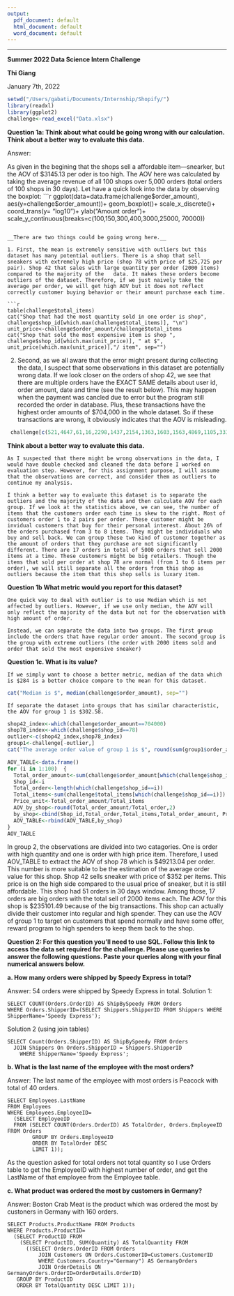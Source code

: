```yaml
---
output:
  pdf_document: default
  html_document: default
  word_document: default
---
```

---
__Summer 2022 Data Science Intern Challenge__

__Thi Giang__

January 7th, 2022


```r
setwd("/Users/gabati/Documents/Internship/Shopify/")
library(readxl)
library(ggplot2)
challenge<-read_excel("Data.xlsx")

```

__Question 1a: Think about what could be going wrong with our calculation. Think about a better way to evaluate this data.__ 

Answer:

As given in the begining that the shops sell a affordable item---snearker, but the AOV of $3145.13 per oder is too high. The AOV here was calculated by taking the average revenue of all 100 shops over 5,000 orders (total orders of 100 shops in 30 days). Let have a quick look into the data by observing the boxplot:
```r
ggplot(data=data.frame(challenge$order_amount), aes(y=challenge$order_amount))+
  geom_boxplot()+
  scale_x_discrete()+
  coord_trans(y= "log10")+
  ylab("Amount order")+
  scale_y_continuous(breaks=c(100,150,300,400,3000,25000, 70000))
```

__There are two things could be going wrong here.__
      
1. First, the mean is extremely sensitive with outliers but this dataset has many potential outliers. There is a shop that sell sneakers with extremely high price (shop 78 with price of $25,725 per pair). Shop 42 that sales with large quantity per order (2000 items) compared to the majority of the   data. It makes these orders become outliers of the dataset. Therefore, if we just naively take the average per order, we will get high AOV but it does not reflect correctly customer buying behavior or their amount purchase each time.
     
```r
table(challenge$total_items)
cat("Shop that had the most quantity sold in one order is shop", challenge$shop_id[which.max(challenge$total_items)], "\n")
unit_price<-challenge$order_amount/challenge$total_items
cat("Shop that sold the most expensive item is shop ", challenge$shop_id[which.max(unit_price)], " at $", unit_price[which.max(unit_price)],"/ item", sep="")
```
      
      
2. Second, as we all aware that the error might present during collecting the data, I suspect that some observations in this dataset are potentially wrong data. If we look closer on the orders of shop 42, we see that there are  multiple orders have the EXACT SAME details about user id, order amount, date and time (see the result below). This may happen when the payment was cancled due to error but the program still recorded the order in database. Plus, these transactions have the highest order amounts of $704,000 in the whole dataset. So if these transactions are wrong, it obviously indicates that the AOV is misleading.
```r
 challenge[c(521,4647,61,16,2298,1437,2154,1363,1603,1563,4869,1105,333,4883,2836,2970,4057),]

```
       
__Think about a better way to evaluate this data.__

    As I suspected that there might be wrong observations in the data, I would have double checked and cleaned the data before I worked on evaluation step. However, for this assignment purpose, I will assume that the observations are correct, and consider them as outliers to continue my analysis.
    
    I think a better way to evaluate this dataset is to separate the outliers and the majority of the data and then calculate AOV for each group. If we look at the statistics above, we can see, the number of items that the customers order each time is skew to the right. Most of customers order 1 to 2 pairs per order. These customer might be invidual customers that buy for their personal interest. About 26% of the orders purchased from 3 to 8 items. They might be individuals who buy and sell back. We can group these two kind of customer together as the amount of orders that they purchase are not significantly different. There are 17 orders in total of 5000 orders that sell 2000 items at a time. These customers might be big retailers. Though the items that sold per order at shop 78 are normal (from 1 to 6 items per order), we will still separate all the orders from this shop as outliers because the item that this shop sells is luxary item.
    
    
__Question 1b What metric would you report for this dataset?__

    One quick way to deal with outlier is to use Median which is not affected by outliers. However, if we use only median, the AOV will only reflect the majority of the data but not for the observation with high amount of order.

    Instead, we can separate the data into two groups. The first group include the orders that have regular order amount. The second group is the group with extreme outliers (the order with 2000 items sold and order that sold the most expensive sneaker)

__Question 1c. What is its value?__

    If we simply want to choose a better metric, median of the data which is $284 is a better choice compare to the mean for this dataset.
```r
cat("Median is $", median(challenge$order_amount), sep="")
```


    If separate the dataset into groups that has similar characteristic, the AOV for group 1 is $302.58.
```r
shop42_index<-which(challenge$order_amount==704000)
shop78_index<-which(challenge$shop_id==78)
outlier<-c(shop42_index,shop78_index)
group1<-challenge[-outlier,]
cat("The average order value of group 1 is $", round(sum(group1$order_amount)/length(group1$order_amount),2), sep="")
```
```r
AOV_TABLE<-data.frame()
for (i in 1:100)  {
  Total_order_amount<-sum(challenge$order_amount[which(challenge$shop_id==i)])
  Shop_id<-i
  Total_order<-length(which(challenge$shop_id==i))
  Total_items<-sum(challenge$total_items[which(challenge$shop_id==i)])
  Price_unit<-Total_order_amount/Total_items
  AOV_by_shop<-round(Total_order_amount/Total_order,2)
  by_shop<-cbind(Shop_id,Total_order,Total_items,Total_order_amount, Price_unit,AOV_by_shop)
  AOV_TABLE<-rbind(AOV_TABLE,by_shop)
}
AOV_TABLE
```
In group 2, the observations are divided into two catagories. One is order with high quantity and one is order with high price item. Therefore, I used AOV_TABLE to extract the AOV of shop 78 which is $49213.04 per order. This number is more suitable to be the estimation of the average order value for this shop.
Shop 42 sells sneaker with price of $352 per items. This price is on the high side compared to the usual price of sneaker, but it is still affordable. This shop had 51 orders in 30 days window. Among those, 17 orders are big orders with the total sell of 2000 items each. The AOV for this shop is $235101.49 because of the big transactions. This shop can actually divide their customer into regular and high spender. They can use the AOV of group 1 to target on customers that spend normally and have some offer, reward program to high spenders to keep them back to the shop.



__Question 2: For this question you’ll need to use SQL. Follow this link to access the data set required for the challenge. Please use queries to answer the following questions. Paste your queries along with your final numerical answers below.__

__a. How many orders were shipped by Speedy Express in total?__

Answer: 54 orders were shipped by Speedy Express in total.
Solution 1:
```
SELECT COUNT(Orders.OrderID) AS ShipBySpeedy FROM Orders
WHERE Orders.ShipperID=(SELECT Shippers.ShipperID FROM Shippers WHERE ShipperName='Speedy Express');
```
Solution 2 (using join tables)
```
SELECT Count(Orders.ShipperID) AS ShipBySpeedy FROM Orders
  JOIN Shippers On Orders.ShipperID = Shippers.ShipperID
	WHERE ShipperName='Speedy Express';
```

__b. What is the last name of the employee with the most orders?__

Answer: The last name of the employee with most orders is Peacock with total of 40 orders.

```
SELECT Employees.LastName 
FROM Employees
WHERE Employees.EmployeeID=
  (SELECT EmployeeID 
  FROM (SELECT COUNT(Orders.OrderID) AS TotalOrder, Orders.EmployeeID FROM Orders
        GROUP BY Orders.EmployeeID
        ORDER BY TotalOrder DESC
        LIMIT 1));
```

As the question asked for total orders not total quantity so I use Orders table to get the EmployeeID with highest number of order, and get the LastName of that employee from the Employee table.

__c. What product was ordered the most by customers in Germany?__

Answer: Boston Crab Meat is the product which was ordered the most by custoners in Germany with 160 orders.

```
SELECT Products.ProductName FROM Products
WHERE Products.ProductID=
  (SELECT ProductID FROM
    (SELECT ProductID, SUM(Quantity) AS TotalQuantity FROM 
      ((SELECT Orders.OrderID FROM Orders
          JOIN Customers ON Orders.CustomerID=Customers.CustomerID
          WHERE Customers.Country="Germany") AS GermanyOrders
          JOIN OrderDetails ON GermanyOrders.OrderID=OrderDetails.OrderID)
   GROUP BY ProductID
   ORDER BY TotalQuantity DESC LIMIT 1));
```






        

     
    
         
      

          
          
         
          
    



